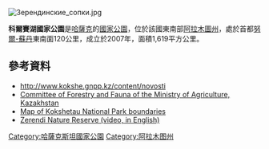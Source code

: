 [[Image:Зерендинские_сопки.jpg|right]]
{{coords|53|15|N|68|26|E|display=title}}

'''科爾賽湖國家公園'''是[[哈薩克|哈薩克]]的[[國家公園|國家公園]]，位於該國東南部[[阿拉木圖州|阿拉木圖州]]，處於首都[[努爾-蘇丹|努爾-蘇丹]]東南面120公里，成立於2007年，面積1,619平方公里。

==參考資料==
* http://www.kokshe.gnpp.kz/content/novosti {{Wayback|url=http://www.kokshe.gnpp.kz/content/novosti |date=20160918231619 }}
* [http://fhc.kz/en/ Committee of Forestry and Fauna of the Ministry of Agriculture, Kazakhstan] {{Wayback|url=http://fhc.kz/en/ |date=20180826215039 }}
* [https://www.google.com/maps/d/viewer?mid=1dzqXoX03RlLQfTfLYWqW9b0h6l8&shorturl=1&ll=53.22344260178695%2C67.72181912605697&z=8 Map of Kokshetau National Park boundaries]
* [http://kazakh-tv.kz/en/programms/viewArchive?id=8092 Zerendi Nature Reserve (video, in English)] {{Wayback|url=http://kazakh-tv.kz/en/programms/viewArchive?id=8092 |date=20200608120816 }}

{{Kazakhstan-geo-stub}}
[[Category:哈薩克斯坦國家公園|Category:哈薩克斯坦國家公園]]
[[Category:阿拉木图州|Category:阿拉木图州]]